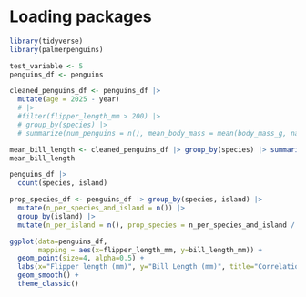 # Loading packages
```r
library(tidyverse)
library(palmerpenguins)
```

```r
test_variable <- 5
penguins_df <- penguins
```

```r
cleaned_penguins_df <- penguins_df |>
  mutate(age = 2025 - year) 
  # |>
  #filter(flipper_length_mm > 200) |>
  # group_by(species) |>
  # summarize(num_penguins = n(), mean_body_mass = mean(body_mass_g, na.rm = TRUE))
```

```r
mean_bill_length <- cleaned_penguins_df |> group_by(species) |> summarize(num_penguins = n(), mean_bill_length = mean(bill_length_mm, na.rm = TRUE))
mean_bill_length
```
```r
penguins_df |>
  count(species, island) 

prop_species_df <- penguins_df |> group_by(species, island) |>
  mutate(n_per_species_and_island = n()) |>
  group_by(island) |>
  mutate(n_per_island = n(), prop_species = n_per_species_and_island / n_per_island) 
```
```r
ggplot(data=penguins_df,
       mapping = aes(x=flipper_length_mm, y=bill_length_mm)) +
  geom_point(size=4, alpha=0.5) +
  labs(x="Flipper length (mm)", y="Bill Length (mm)", title="Correlation between flipper length and bill length") +
  geom_smooth() +
  theme_classic()
```
